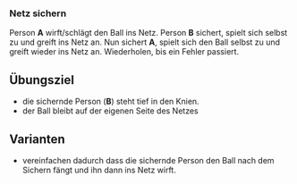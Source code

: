 ### Netz sichern

Person **A** wirft/schlägt den Ball ins Netz. Person **B** sichert, spielt sich selbst zu und greift ins Netz an. Nun sichert **A**, spielt sich den Ball selbst zu und greift wieder ins Netz an. Wiederholen, bis ein Fehler passiert.

:::{.callout-important}
## Übungsziel
- die sichernde Person (**B**) steht tief in den Knien.
- der Ball bleibt auf der eigenen Seite des Netzes
:::

:::{.callout-tip}
## Varianten
- vereinfachen dadurch dass die sichernde Person den Ball nach dem Sichern fängt und ihn dann ins Netz wirft.
:::